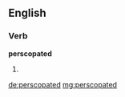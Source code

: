 ==English==

===Verb===
'''perscopated'''

# {{en-past of|perscopate}}

[[de:perscopated]]
[[mg:perscopated]]